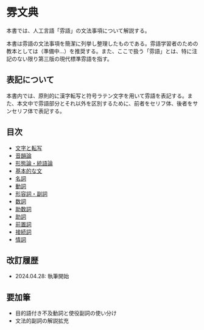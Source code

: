 # 雰文典

本書では、人工言語「雰語」の文法事項について解説する。

本書は雰語の文法事項を簡潔に列挙し整理したものである。雰語学習者のための教本としては（準備中…）を推奨する。また、ここで扱う「雰語」とは、特に注記のない限り第三版の現代標準雰語を指す。

## 表記について

本書内では、原則的に漢字転写と符号ラテン文字を用いて雰語を表記する。また、本文中で雰語部分とそれ以外を区別するために、前者をセリフ体、後者をサンセリフ体で表記する。

## 目次

- [文字と転写](./grammar/01)
- [音韻論](./grammar/02)
- [形態論・統語論](./grammar/03)
- [基本的な文](./grammar/04)
- [名詞](./grammar/05)
- [動詞](./grammar/06)
- [形容詞・副詞](./grammar/07)
- [数詞](./grammar/08)
- [助数詞](./grammar/09)
- [助詞](./grammar/10)
- [前置詞](./grammar/11)
- [接続詞](./grammar/12)
- [情詞](./grammar/13)

## 改訂履歴

* 2024.04.28: 執筆開始

## 要加筆

* 目的語付き不及動詞と使役副詞の使い分け
* 文法的副詞の解説拡充